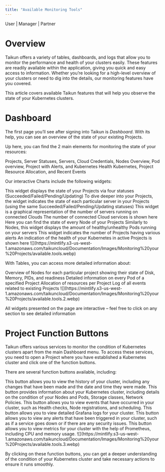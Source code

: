 ```yaml
---
title: "Available Monitoring Tools"
---
```


<Icon icon="user" iconType="solid" /> User | <Icon icon="user-tie" iconType="solid" /> Manager | <Icon icon="handshake" iconType="solid" /> Partner

# Overview

Taikun offers a variety of tables, dashboards, and logs that allow you to monitor the performance and health of your clusters easily. These features are readily available within the application, giving you quick and easy access to information. Whether you’re looking for a high-level overview of your clusters or need to dig into the details, our monitoring features have you covered.

This article covers available Taikun features that will help you observe the state of your Kubernetes clusters. 

# Dashboard

The first page you’ll see after signing into Taikun is *Dashboard*. With its help, you can see an overview of the state of your existing Projects.

Up here, you can find the 2 main elements for monitoring the state of your resources:

<AccordionGroup>
  <Accordion title="Charts" icon="chart-column">
    Projects, Server Statuses, Servers, Cloud Credentials, Nodes Overview, Pod overview, Project with Alerts, and Kubernetes Health
  </Accordion>

  <Accordion title="Tables" icon="table-columns">
    Kubernetes, Project Resource Allocation, and Recent Events
  </Accordion>
</AccordionGroup>

Our interactive Charts include the following widgets:

<AccordionGroup>
  <Accordion title="Projects" icon="list-check">
    This widget displays the state of your Projects via four statuses (Succeeded/Failed/Pending/Updating)
  </Accordion>

  <Accordion title="Server Statuses" icon="signal">
    To dive deeper into your Projects, the widget indicates the state of each particular server in your Projects (using the same Succeeded/Failed/Pending/Updating statuses)
  </Accordion>

  <Accordion title="Servers" icon="server">
    This widget is a graphical representation of the number of servers running on connected Clouds
  </Accordion>

  <Accordion title="Cloud Credentials" icon="cloud">
    The number of connected Cloud services is shown here
  </Accordion>

  <Accordion title="Nodes Overview" icon="share-nodes">
    Here you can find the state of every Node of your Projects
  </Accordion>

  <Accordion title="Pods Overview" icon="circle-nodes">
    Similarly to Nodes, this widget displays the amount of healthy/unhealthy Pods running on your servers
  </Accordion>

  <Accordion title="Projects with Alerts" icon="bell">
    This widget indicates the number of Projects having various alerts
  </Accordion>

  <Accordion title="Kubernetes Health" icon="notes-medical">
    An indication of the health of your Kubernetes in active Projects is shown here
  </Accordion>
</AccordionGroup>

<Frame caption="Interactive Charts">
  ![](https://mintlify.s3-us-west-1.amazonaws.com/taikuncloud/Documentation/Images/Monitoring%20your%20Projects/available.tools.webp)
</Frame>

With Tables, you can access more detailed information about:

<AccordionGroup>
  <Accordion title="Nodes" icon="share-nodes">
    Overview of Nodes for each particular project showing their state of Disk, Memory, PIDs, and readiness
  </Accordion>

  <Accordion title="Pods" icon="circle-nodes">
    Detailed information on every Pod of a specified Project
  </Accordion>

  <Accordion title="Project Resources Allocation" icon="list-check">
    Allocation of resources per Project
  </Accordion>

  <Accordion title="Recent Events" icon="calendar-days">
    Log of all events related to existing Projects
  </Accordion>
</AccordionGroup>

<Frame caption="Tables">
  ![](https://mintlify.s3-us-west-1.amazonaws.com/taikuncloud/Documentation/Images/Monitoring%20your%20Projects/available.tools.2.webp)
</Frame>

<Tip>All widgets presented on the page are interactive – feel free to click on any section to see detailed information</Tip>

# Project Function Buttons

Taikun offers various services to monitor the condition of Kubernetes clusters apart from the main Dashboard menu. To access these services, you need to open a Project where you have established a Kubernetes cluster and click one of the function buttons.

There are several function buttons available, including:

<AccordionGroup>
  <Accordion title="History" icon="magnifying-glass">
    This button allows you to view the history of your cluster, including any changes that have been made and the date and time they were made.
  </Accordion>

  <Accordion title="K8s Infra" icon="cloud-arrow-up">
    This button provides information about your Kubernetes cluster, including details on the condition of your Nodes and Pods, Storage classes, Network Policies.
  </Accordion>

  <Accordion title="Events" icon="calendar-days">
    This button allows you to view events that have occurred in your cluster, such as Health checks, Node registrations, and scheduling.
  </Accordion>

  <Accordion title="Logs" icon="person-circle-exclamation">
    This button allows you to view detailed Grafana logs for your cluster.
  </Accordion>

  <Accordion title="Alerts" icon="bell">
    This button allows you to view any alerts that have been triggered in your cluster, such as if a service goes down or if there are any security issues.
  </Accordion>

  <Accordion title="Metrics" icon="chart-simple">
    This button allows you to view metrics for your cluster with the help of Prometheus, including CPU and memory usage.
  </Accordion>
</AccordionGroup>

<Frame caption="Kubernetes information">
  ![](https://mintlify.s3-us-west-1.amazonaws.com/taikuncloud/Documentation/Images/Monitoring%20your%20Projects/available.tools.3.webp)
</Frame>

By clicking on these function buttons, you can get a deeper understanding of the condition of your Kubernetes cluster and take necessary actions to ensure it runs smoothly.
